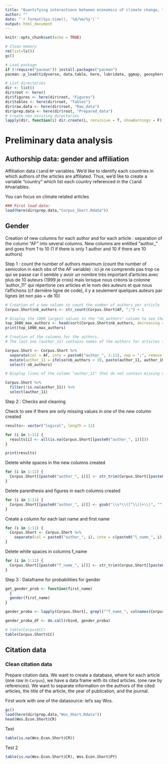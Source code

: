 ```yaml
---
title: "Quantifying interactions between economics of climate change, the rest of economics and other disciplines"
author: ""
date: "`r format(Sys.time(), '%d/%m/%y')`"
output: html_document
---
```


```r
knitr::opts_chunk$set(echo = TRUE)
```


```r
# Clean memory 
rm(list=ls())
gc()

# Load package
if (!require("pacman")) install.packages("pacman")
pacman::p_load(tidyverse, data.table, here, lubridate, ggmap, geosphere, stringr, gender, genderdata)

# List directories 
dir <- list()
dir$root <- here()
dir$figures <- here(dir$root, "Figures")
dir$tables <- here(dir$root, "Tables")
dir$raw.data <- here(dir$root, "Raw_data")
dir$prep.data <- here(dir$root, "Prepared_data")
# Create non existing directories
lapply(dir, function(i) dir.create(i, recursive = T, showWarnings = F))
```

# Preliminary data analysis

## Authorship data: gender and affiliation
Affiliation data `C1`and `RP` variables. We'd like to identify each countries in which authors of the articles are affiliated. Thus, we'd like to create a variable "country" which list each country referenced in the `C1`and `RP`variables. 

You can focus on climate related articles

```r
### First load data:
load(here(dir$prep.data,"Corpus_Short.Rdata"))
```

## Gender 

Creation of new columns for each author and for each article : separation of the column "AF" into several columns. New columns are entitled "author_" and goes from 1 to 10 (1 if there is only 1 author and 10 if there are 10 authors)

Step 1 : count the number of authors maximum (count the number of semicolon in each obs of the AF variable) : ici je ne comprends pas trop ce qui se passe car il semble y avoir un nombre très important d'articles avec plus de 10 auteurs (1999 je crois) mais lorsque nous créons la colonne 'author_11" qui répertorie ces articles et le nom des auteurs et que nous l'affichons (cf dernière ligne de code), il y a seulement quelques auteurs par lignes (et non pas + de 10)

```r
# Creation of a new column to count the number of authors per article 
Corpus.Short$nb_authors <- str_count(Corpus.Short$AF, ";") + 1

# Display the 1000 largest values in the "nb_authors" column to see the maximum number of authors in the database 
top_1000_max_authors <- head(sort(Corpus.Short$nb_authors, decreasing = TRUE), 1000)
print(top_1000_max_authors)

# Creation of the columns for the authors. 
# The last one (author_11) contains names of the authors for articles that have more than 10 authors (roughly 1500)

Corpus.Short <- Corpus.Short %>%
  separate(col = AF, into = paste0("author_", 1:11), sep = ";", remove = FALSE, extra = "drop") %>%
  mutate(author_11 = ifelse(nb_authors > 10, paste(author_11, author_10, sep = ";"), NA_character_)) %>%
  select(-nb_authors)

# Display lines of the colomn "author_11" that do not contain missing values to see if it works

Corpus.Short %>%
  filter(!is.na(author_11)) %>%
  select(author_11)
```

Step 2 : Checks and cleaning 

Check to see if there are only missing values in one of the new column created

```r
results<- vector("logical", length = 11)

for (i in 1:11) {
  results[i] <- all(is.na(Corpus.Short[[paste0("author_", i)]]))
}

print(results)
```

Delete white spaces in the new columns created

```r
for (i in 1:11) {
  Corpus.Short[[paste0("author_", i)]] <- str_trim(Corpus.Short[[paste0("author_", i)]])
}
```

Delete parenthesis and figures in each columns created 

```r
for (i in 1:11) {
  Corpus.Short[[paste0("author_", i)]] <- gsub("\\s*\\([^\\)]+\\)", "", Corpus.Short[[paste0("author_", i)]])
}
```

Create a column for each last name and first name 

```r
for (i in 1:11) {
  Corpus.Short <- Corpus.Short %>%
    separate(col = paste0("author_", i), into = c(paste0("l_name_", i), paste0("f_name_", i)), sep = ",", remove = FALSE, extra = "drop")
}
```

Delete white spaces in columns f_name 

```r
for (i in 1:11) {
  Corpus.Short[[paste0("f_name_", i)]] <- str_trim(Corpus.Short[[paste0("f_name_", i)]])
}
```

Step 3 : Dataframe for probabilities for gender 

```r
get_gender_prob <- function(first_name) 
  {
  gender(first_name)
}

gender_proba <- lapply(Corpus.Short[, grepl("^f_name_", colnames(Corpus.Short))], get_gender_prob)

gender_proba_df <- do.call(rbind, gender_proba)
```


```r
# table(Corpus$CC)
table(Corpus.Short$CC)
```

## Citation data

### Clean citation data
Prepare citation data. We want to create a database, where for each article (one raw in `Corpus`), we have a data frame with its cited articles. (one raw by references). We want to separate information on the authors of the cited articles, the title of the article, the year of publication, and the journal. 

First work with one of the datasource: let's say Wos.

```r
gc()
load(here(dir$prep.data,"Wos_Short.Rdata"))
head(Wos.Econ.Short$CR)
```

Test

```r
table(is.na(Wos.Econ.Short$CR))
```

Test 2

```r
table(is.na(Wos.Econ.Short$CR), Wos.Econ.Short$PY)
```
